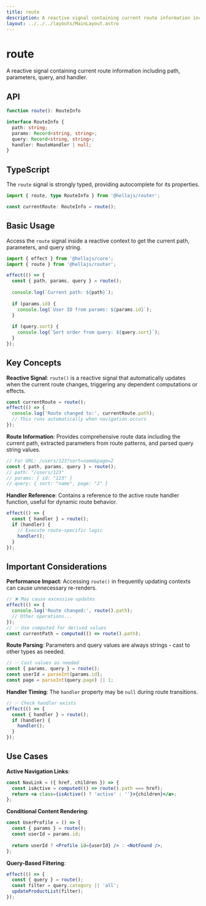 ```yaml
---
title: route
description: A reactive signal containing current route information including path, parameters, query, and handler.
layout: ../../../layouts/MainLayout.astro
---
```


# route

A reactive signal containing current route information including path, parameters, query, and handler.

## API

```typescript
function route(): RouteInfo

interface RouteInfo {
  path: string;
  params: Record<string, string>;
  query: Record<string, string>;
  handler: RouteHandler | null;
}
```

## TypeScript

The `route` signal is strongly typed, providing autocomplete for its properties.

```typescript
import { route, type RouteInfo } from '@hellajs/router';

const currentRoute: RouteInfo = route();
```

## Basic Usage

Access the `route` signal inside a reactive context to get the current path, parameters, and query string.

```typescript
import { effect } from '@hellajs/core';
import { route } from '@hellajs/router';

effect(() => {
  const { path, params, query } = route();
  
  console.log(`Current path: ${path}`);
  
  if (params.id) {
    console.log(`User ID from params: ${params.id}`);
  }
  
  if (query.sort) {
    console.log(`Sort order from query: ${query.sort}`);
  }
});
```

## Key Concepts

**Reactive Signal**: `route()` is a reactive signal that automatically updates when the current route changes, triggering any dependent computations or effects.

```typescript
const currentRoute = route();
effect(() => {
  console.log('Route changed to:', currentRoute.path);
  // This runs automatically when navigation occurs
});
```

**Route Information**: Provides comprehensive route data including the current path, extracted parameters from route patterns, and parsed query string values.

```typescript
// For URL: /users/123?sort=name&page=2
const { path, params, query } = route();
// path: "/users/123"
// params: { id: "123" }  
// query: { sort: "name", page: "2" }
```

**Handler Reference**: Contains a reference to the active route handler function, useful for dynamic route behavior.

```typescript
effect(() => {
  const { handler } = route();
  if (handler) {
    // Execute route-specific logic
    handler();
  }
});
```

## Important Considerations

**Performance Impact**: Accessing `route()` in frequently updating contexts can cause unnecessary re-renders.

```jsx
// ❌ May cause excessive updates
effect(() => {
  console.log('Route changed:', route().path);
  // Other operations...
});
// ✅ Use computed for derived values
const currentPath = computed(() => route().path);
```

**Route Parsing**: Parameters and query values are always strings - cast to other types as needed.

```typescript
// ✅ Cast values as needed
const { params, query } = route();
const userId = parseInt(params.id);
const page = parseInt(query.page) || 1;
```

**Handler Timing**: The `handler` property may be `null` during route transitions.

```typescript
// ✅ Check handler exists
effect(() => {
  const { handler } = route();
  if (handler) {
    handler();
  }
});
```

## Use Cases

**Active Navigation Links**:
```jsx
const NavLink = ({ href, children }) => {
  const isActive = computed(() => route().path === href);
  return <a class={isActive() ? 'active' : ''}>{children}</a>;
};
```

**Conditional Content Rendering**:
```jsx
const UserProfile = () => {
  const { params } = route();
  const userId = params.id;
  
  return userId ? <Profile id={userId} /> : <NotFound />;
};
```

**Query-Based Filtering**:
```jsx
effect(() => {
  const { query } = route();
  const filter = query.category || 'all';
  updateProductList(filter);
});
```